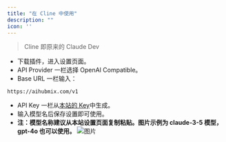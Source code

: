 ```yaml
---
title: "在 Cline 中使用"
description: ""
icon: ''
---
```


> Cline 即原来的 Claude Dev

- 下载插件，进入设置页面。  
- API Provider 一栏选择 OpenAl Compatible。  
- Base URL 一栏输入：
```
https://aihubmix.com/v1
```
- API Key 一栏从[本站的 Key](https://aihubmix.com/token)中生成。  
- 输入模型名后保存设置即可使用。
- **注：模型名称建议从本站设置页面复制粘贴。图片示例为 claude-3-5 模型，gpt-4o 也可以使用。**
![图片](../../public/cn/cdev.png) 

